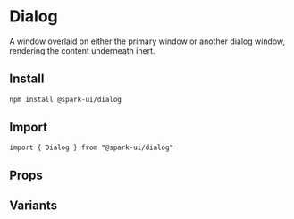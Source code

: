 


<Meta of={stories} />

# Dialog

A window overlaid on either the primary window or another dialog window, rendering the content underneath inert.

## Install

```sh
npm install @spark-ui/dialog
```

## Import

```tsx
import { Dialog } from "@spark-ui/dialog"
```

## Props

<ArgTypes of={Dialog} />

## Variants
<Canvas of={stories.Default} />

